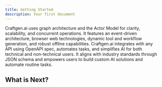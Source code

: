 ```yaml
---
title: Getting Started
description: Your first document
---
```


Craftgen.ai uses graph architecture and the Actor Model for clarity, scalability, and concurrent operations. It features an event-driven architecture, browser web technologies, dynamic tool and workflow generation, and robust offline capabilities. Craftgen.ai integrates with any API using OpenAPI spec, automates tasks, and simplifies AI for both technical and non-technical users. It aligns with industry standards through JSON schema and empowers users to build custom AI solutions and automate routine tasks.

## What is Next?

<Cards>
  <Card title="Join our discord 🫶" href="/discord" />
  <Card
    title="Learn more about Whats a AI agent"
    href="/docs/core-concepts/agents"
  />
</Cards>

